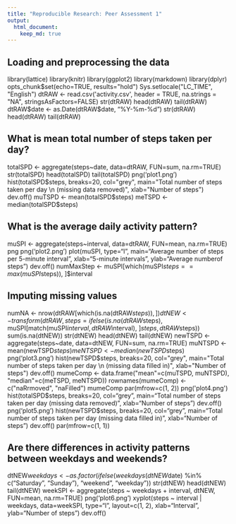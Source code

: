 ```yaml
---
title: "Reproducible Research: Peer Assessment 1"
output: 
  html_document:
    keep_md: true
---
```



## Loading and preprocessing the data

library(lattice)
library(knitr)
library(ggplot2)
library(markdown)
library(dplyr)
opts_chunk$set(echo=TRUE, results="hold")
Sys.setlocale("LC_TIME", "English")
dtRAW <- read.csv('activity.csv', header = TRUE, na.strings = "NA", stringsAsFactors=FALSE)
str(dtRAW)
head(dtRAW)
tail(dtRAW)
dtRAW$date <- as.Date(dtRAW$date, "%Y-%m-%d")
str(dtRAW)
head(dtRAW)
tail(dtRAW)

## What is mean total number of steps taken per day?

totalSPD <- aggregate(steps~date, data=dtRAW, FUN=sum, na.rm=TRUE)
str(totalSPD)
head(totalSPD)
tail(totalSPD)
png('plot1.png')
hist(totalSPD$steps, breaks=20, col="grey",
     main="Total number of steps taken per day \n (missing data removed)",
     xlab="Number of steps")
dev.off()
muTSPD <- mean(totalSPD$steps)
meTSPD <- median(totalSPD$steps)

## What is the average daily activity pattern?

muSPI <- aggregate(steps~interval, data=dtRAW, FUN=mean, na.rm=TRUE)
png
png('plot2.png')
plot(muSPI, type="l",
     main="Average number of steps per 5-minute interval",
     xlab="5-minute intervals",
     ylab="Average numberof steps")
dev.off()
numMaxStep <- muSPI[which(muSPI$steps==max(muSPI$steps)), ]$interval

## Imputing missing values

numNA <- nrow(dtRAW[which(is.na(dtRAW$steps)),])
dtNEW <- transform(dtRAW,
                   steps=ifelse(is.na(dtRAW$steps),
                                muSPI[match(muSPI$interval, dtRAW$interval), ]$steps,
                                dtRAW$steps))
sum(is.na(dtNEW))
str(dtNEW)
head(dtNEW)
tail(dtNEW)
newTSPD <- aggregate(steps~date, data=dtNEW, FUN=sum, na.rm=TRUE)
muNTSPD <- mean(newTSPD$steps)
meNTSPD <- median(newTSPD$steps)
png('plot3.png')
hist(newTSPD$steps, breaks=20, col="grey",
     main="Total number of steps taken per day \n (missing data filled in)",
     xlab="Number of steps")
dev.off()
mumeComp <- data.frame("mean"=c(muTSPD, muNTSPD), "median"=c(meTSPD, meNTSPD))
rownames(mumeComp) <- c("naRrmoved", "naFilled")
mumeComp
par(mfrow=c(1, 2))
png('plot4.png')
hist(totalSPD$steps, breaks=20, col="grey",
     main="Total number of steps taken per day \n (missing data removed)",
     xlab="Number of steps")
dev.off()
png('plot5.png')
hist(newTSPD$steps, breaks=20, col="grey",
     main="Total number of steps taken per day \n (missing data filled in)",
     xlab="Number of steps")
dev.off()
par(mfrow=c(1, 1))


## Are there differences in activity patterns between weekdays and weekends?

dtNEW$weekdays <- as.factor(ifelse(weekdays(dtNEW$date) %in% c("Saturday", "Sunday"),
                                  "weekend", "weekday"))
str(dtNEW)
head(dtNEW)
tail(dtNEW)
weekSPI <- aggregate(steps ~ weekdays + interval, dtNEW, FUN=mean, na.rm=TRUE)
png('plot6.png')
xyplot(steps ~ interval | weekdays, data=weekSPI, type="l", layout=c(1, 2),
       xlab="Interval", ylab="Number of steps")
dev.off()
